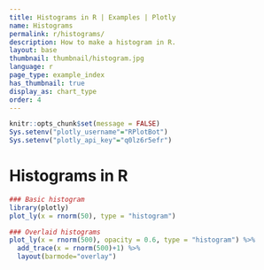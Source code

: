 ```yaml
---
title: Histograms in R | Examples | Plotly
name: Histograms
permalink: r/histograms/
description: How to make a histogram in R.
layout: base
thumbnail: thumbnail/histogram.jpg
language: r
page_type: example_index
has_thumbnail: true
display_as: chart_type
order: 4
---
```


```r
knitr::opts_chunk$set(message = FALSE)
Sys.setenv("plotly_username"="RPlotBot")
Sys.setenv("plotly_api_key"="q0lz6r5efr")
```

# Histograms in R


```r
### Basic histogram
library(plotly)
plot_ly(x = rnorm(50), type = "histogram")

### Overlaid histograms
plot_ly(x = rnorm(500), opacity = 0.6, type = "histogram") %>%
  add_trace(x = rnorm(500)+1) %>%
  layout(barmode="overlay")
```
